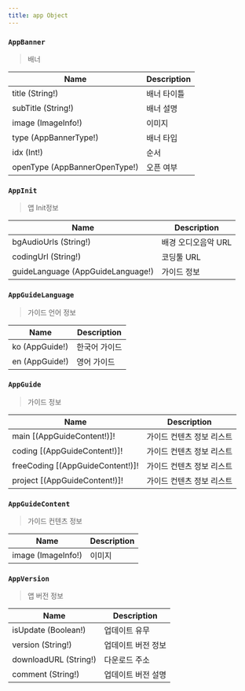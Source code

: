 ```yaml
---
title: app Object
---
```




### `AppBanner`
> 배너 

| Name | Description |
| -------- | -------- | 
| title (String!)  | 배너 타이틀 | 
| subTitle (String!)  | 배너 설명  | 
| image (<Link to="/object/imageInfo/#ImageInfo">ImageInfo</Link>!) | 이미지
| type (<Link to="/object/enum/#AppBannerType">AppBannerType!</Link>) | 배너 타입
| idx (Int!) | 순서
| openType  (<Link to="/object/enum/#AppBannerOpenType">AppBannerOpenType!</Link>) | 오픈 여부

### `AppInit`
> 앱 Init정보

| Name | Description |
| -------- | -------- | 
| bgAudioUrls (String!)  | 배경 오디오음악 URL | 
| codingUrl (String!)  | 코딩툴 URL | 
| guideLanguage (<Link to="/object/app/#AppGuideLanguage">AppGuideLanguage</Link>!) | 가이드 정보


### `AppGuideLanguage`
> 가이드 언어 정보

| Name | Description |
| -------- | -------- | 
| ko (<Link to="/object/app/#AppGuide">AppGuide</Link>!)  | 한국어 가이드
| en (<Link to="/object/app/#AppGuide">AppGuide</Link>!)  | 영어 가이드

### `AppGuide`
> 가이드 정보

| Name | Description |
| -------- | -------- | 
| main [(<Link to="/object/app/#AppGuideContent">AppGuideContent</Link>!)]! | 가이드 컨텐츠 정보 리스트
| coding [(<Link to="/object/app/#AppGuideContent">AppGuideContent</Link>!)]! | 가이드 컨텐츠 정보 리스트
| freeCoding [(<Link to="/object/app/#AppGuideContent">AppGuideContent</Link>!)]! | 가이드 컨텐츠 정보 리스트
| project [(<Link to="/object/app/#AppGuideContent">AppGuideContent</Link>!)]! | 가이드 컨텐츠 정보 리스트

### `AppGuideContent`
> 가이드 컨텐츠 정보

| Name | Description |
| -------- | -------- | 
| image (<Link to="/object/imageInfo/#ImageInfo">ImageInfo</Link>!) | 이미지 


### `AppVersion`
> 앱 버전 정보

| Name | Description |
| -------- | -------- | 
| isUpdate (Boolean!) | 업데이트 유무 
| version (String!) | 업데이트 버전 정보
| downloadURL (String!) | 다운로드 주소
| comment (String!) | 업데이트 버전 설명

